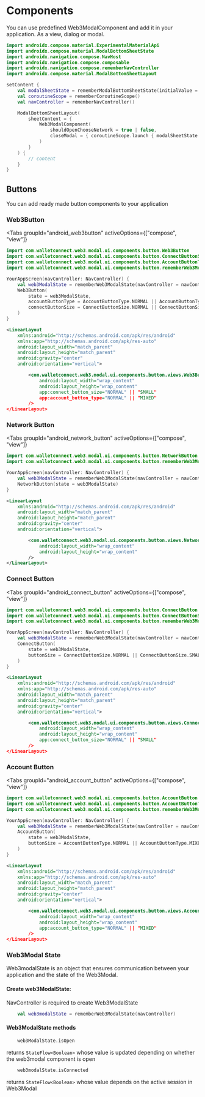 
# Components

You can use predefined Web3ModalComponent and add it in your application. As a view, dialog or modal.

```kotlin
import androidx.compose.material.ExperimentalMaterialApi
import androidx.compose.material.ModalBottomSheetState
import androidx.navigation.compose.NavHost
import androidx.navigation.compose.composable
import androidx.navigation.compose.rememberNavController
import androidx.compose.material.ModalBottomSheetLayout

setContent {
    val modalSheetState = rememberModalBottomSheetState(initialValue = ModalBottomSheetValue.Hidden, skipHalfExpanded = true)
    val coroutineScope = rememberCoroutineScope()
    val navController = rememberNavController()

    ModalBottomSheetLayout(
        sheetContent = {
            Web3ModalComponent(
                shouldOpenChooseNetwork = true | false,
                closeModal = { coroutineScope.launch { modalSheetState.hide() }
            )
        }
    ) {
        // content
    }
}
```

## Buttons

You can add ready made button components to your application

### Web3Button

<Tabs
    groupId="android_web3button"
    activeOptions={["compose", "view"]}
>
<TabItem value="compose" label="Compose">

```kotlin
import com.walletconnect.web3.modal.ui.components.button.Web3Button
import com.walletconnect.web3.modal.ui.components.button.ConnectButtonSize
import com.walletconnect.web3.modal.ui.components.button.AccountButtonType
import com.walletconnect.web3.modal.ui.components.button.rememberWeb3ModalState

YourAppScreen(navController: NavController) {
    val web3ModalState = rememberWeb3ModalState(navController = navController)
    Web3Button(
        state = web3ModalState,
        accountButtonType = AccountButtonType.NORMAL || AccountButtonType.MIXED,
        connectButtonSize = ConnectButtonSize.NORMAL || ConnectButtonSize.SMALL
    )
}
```

</TabItem>

<TabItem value="view" label="View">

```xml
<LinearLayout
    xmlns:android="http://schemas.android.com/apk/res/android"
    xmlns:app="http://schemas.android.com/apk/res-auto"
    android:layout_width="match_parent"
    android:layout_height="match_parent"
    android:gravity="center"
    android:orientation="vertical">

        <com.walletconnect.web3.modal.ui.components.button.views.Web3Button
            android:layout_width="wrap_content"
            android:layout_height="wrap_content"
            app:connect_button_size="NORMAL" || "SMALL"
            app:account_button_type="NORMAL" || "MIXED"
        />
</LinearLayout>
```

</TabItem>
</Tabs>

### Network Button

<Tabs
    groupId="android_network_button"
    activeOptions={["compose", "view"]}
>
<TabItem value="compose" label="Compose">

```kotlin
import com.walletconnect.web3.modal.ui.components.button.NetworkButton
import com.walletconnect.web3.modal.ui.components.button.rememberWeb3ModalState

YourAppScreen(navController: NavController) {
    val web3ModalState = rememberWeb3ModalState(navController = navController)
    NetworkButton(state = web3ModalState)
}
```

</TabItem>

<TabItem value="view" label="View">

```xml
<LinearLayout
    xmlns:android="http://schemas.android.com/apk/res/android"
    android:layout_width="match_parent"
    android:layout_height="match_parent"
    android:gravity="center"
    android:orientation="vertical">

        <com.walletconnect.web3.modal.ui.components.button.views.NetworkButton
            android:layout_width="wrap_content"
            android:layout_height="wrap_content"
        />
</LinearLayout>
```

</TabItem>
</Tabs>

### Connect Button

<Tabs
    groupId="android_connect_button"
    activeOptions={["compose", "view"]}
>
<TabItem value="compose" label="Compose">

```kotlin
import com.walletconnect.web3.modal.ui.components.button.ConnectButton
import com.walletconnect.web3.modal.ui.components.button.ConnectButtonSize
import com.walletconnect.web3.modal.ui.components.button.rememberWeb3ModalState

YourAppScreen(navController: NavController) {
    val web3ModalState = rememberWeb3ModalState(navController = navController)
    ConnectButton(
        state = web3ModalState,
        buttonSize = ConnectButtonSize.NORMAL || ConnectButtonSize.SMALL
    )
}
```

</TabItem>

<TabItem value="view" label="View">

```xml
<LinearLayout
    xmlns:android="http://schemas.android.com/apk/res/android"
    xmlns:app="http://schemas.android.com/apk/res-auto"
    android:layout_width="match_parent"
    android:layout_height="match_parent"
    android:gravity="center"
    android:orientation="vertical">

        <com.walletconnect.web3.modal.ui.components.button.views.ConnectButton
            android:layout_width="wrap_content"
            android:layout_height="wrap_content"
            app:connect_button_size="NORMAL" || "SMALL"
        />
</LinearLayout>
```

</TabItem>
</Tabs>

### Account Button

<Tabs
    groupId="android_account_button"
    activeOptions={["compose", "view"]}
>
<TabItem value="compose" label="Compose">

```kotlin
import com.walletconnect.web3.modal.ui.components.button.AccountButton
import com.walletconnect.web3.modal.ui.components.button.AccountButtonType
import com.walletconnect.web3.modal.ui.components.button.rememberWeb3ModalState

YourAppScreen(navController: NavController) {
    val web3ModalState = rememberWeb3ModalState(navController = navController)
    AccountButton(
        state = web3ModalState,
        buttonSize = AccountButtonType.NORMAL || AccountButtonType.MIXED
    )
}
```

</TabItem>

<TabItem value="view" label="View">

```xml
<LinearLayout
    xmlns:android="http://schemas.android.com/apk/res/android"
    xmlns:app="http://schemas.android.com/apk/res-auto"
    android:layout_width="match_parent"
    android:layout_height="match_parent"
    android:gravity="center"
    android:orientation="vertical">

        <com.walletconnect.web3.modal.ui.components.button.views.AccountButton
            android:layout_width="wrap_content"
            android:layout_height="wrap_content"
            app:account_button_type="NORMAL" || "MIXED"
        />
</LinearLayout>
```

</TabItem>
</Tabs>

### Web3Modal State

Web3modalState is an object that ensures communication between your application and the state of the Web3Modal.

#### Create web3ModalState:

NavController is required to create Web3ModalState

```kotlin
    val web3modalState = rememberWeb3ModalState(navController)
```

#### Web3ModalState methods

```kotlin
    web3ModalState.isOpen
```

returns `StateFlow<Boolean>` whose value is updated depending on whether the web3modal component is open

```kotlin
    web3modalState.isConnected
```

returns `StateFlow<Boolean>` whose value depends on the active session in Web3Modal
